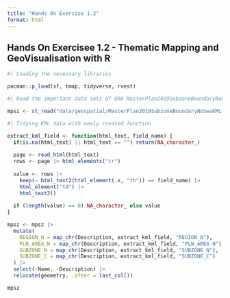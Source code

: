 ```yaml
---
title: "Hands On Exercise 1.2"
format: html
---
```


## Hands On Exercisee 1.2 - Thematic Mapping and GeoVisualisation with R

```r

#| Loading the necessary libraries

pacman::p_load(sf, tmap, tidyverse, rvest)

#| Read the important data sets of URA MasterPlan2019SubzoneBoundaryNoSea in KML format

mpsz <- st_read("data/geospatial/MasterPlan2019SubzoneBoundaryNoSeaKML.kml")

#| Tidying KML data with newly created function  

extract_kml_field <- function(html_text, field_name) {
  if(is.na(html_text) || html_text == "") return(NA_character_)
  
  page <- read_html(html_text)
  rows <- page |> html_elements("tr")
  
  value <- rows |>
    keep(~ html_text2(html_element(.x, "th")) == field_name) |> 
    html_element("td") |> 
    html_text2()
  
  if (length(value) == 0) NA_character_ else value
}

mpsz <- mpsz |> 
  mutate(
    REGION_N = map_chr(Description, extract_kml_field, "REGION_N"),
    PLN_AREA_N = map_chr(Description, extract_kml_field, "PLN_AREA_N"),
    SUBZONE_N = map_chr(Description, extract_kml_field, "SUBZONE_N"),
    SUBZONE_C = map_chr(Description, extract_kml_field, "SUBZONE_C")
  ) |> 
  select(-Name, -Description) |> 
  relocate(geometry, .after = last_col())

mpsz

```

